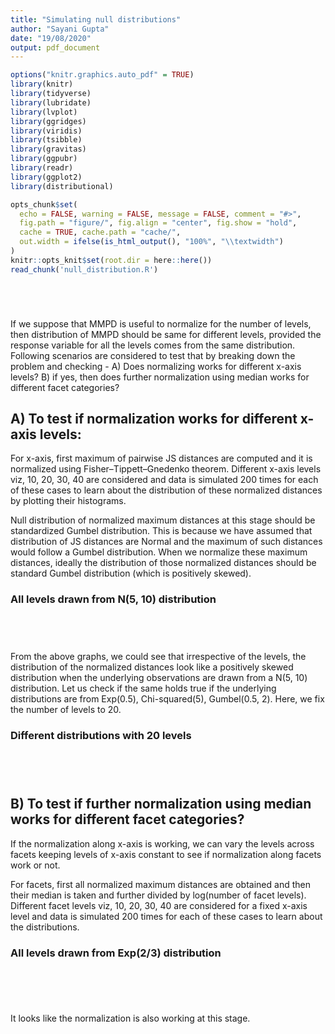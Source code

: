 ```yaml
---
title: "Simulating null distributions"
author: "Sayani Gupta"
date: "19/08/2020"
output: pdf_document
---
```


```r

options("knitr.graphics.auto_pdf" = TRUE)
library(knitr)
library(tidyverse)
library(lubridate)
library(lvplot)
library(ggridges)
library(viridis)
library(tsibble)
library(gravitas)
library(ggpubr)
library(readr)
library(ggplot2)
library(distributional)

opts_chunk$set(
  echo = FALSE, warning = FALSE, message = FALSE, comment = "#>",
  fig.path = "figure/", fig.align = "center", fig.show = "hold",
  cache = TRUE, cache.path = "cache/",
  out.width = ifelse(is_html_output(), "100%", "\\textwidth")
)
knitr::opts_knit$set(root.dir = here::here())
read_chunk('null_distribution.R')
```

```r

```

```r
```



```r

```


```r

```

If we suppose that MMPD is useful to normalize for the number of levels, then distribution of MMPD should be same for different levels, provided the response variable for all the levels comes from the same distribution. Following scenarios are considered to test that by breaking down the problem and checking  - 
A) Does normalizing works for different x-axis levels?
B) if yes, then does further normalization using median works for different facet categories?

## A) To test if normalization works for different x-axis levels:

For x-axis, first maximum of pairwise JS distances are computed and it is normalized using Fisher–Tippett–Gnedenko theorem. Different x-axis levels viz, 10, 20, 30, 40 are considered and data is simulated 200 times for each of these cases to learn about the distribution of these normalized distances by plotting their histograms.

Null distribution of normalized maximum distances at this stage should be standardized Gumbel distribution. This is because we have assumed that distribution of JS distances are Normal and the maximum of such distances would follow a Gumbel distribution. When we normalize these maximum distances, ideally the distribution of those normalized distances should be standard Gumbel distribution (which is positively skewed).

### All levels drawn from N(5, 10) distribution

```r

```

```r

```

```r

```

```r

```


From the above graphs, we could see that irrespective of the levels, the distribution of the normalized distances look like a positively skewed distribution when the underlying observations are drawn from a N(5, 10) distribution. Let us check if the same holds true if the underlying distributions are from Exp(0.5), Chi-squared(5), Gumbel(0.5, 2). Here, we fix the number of levels to 20.


### Different distributions with 20 levels

```r

```

```r

```

```r

```


```r

```


## B) To test if further normalization using median works for different facet categories?

If the normalization along x-axis is working, we can vary the levels across facets keeping levels of x-axis constant to see if normalization along facets work or not. 

For facets, first all normalized maximum distances are obtained and then their median is taken and further divided by log(number of facet levels). Different facet levels viz, 10, 20, 30, 40 are considered for a fixed x-axis level and data is simulated 200 times for each of these cases to learn about the distributions. 

### All levels drawn from Exp(2/3) distribution

```r

```

```r

```

```r

```

```r

```

```r

```

It looks like the normalization is also working at this stage.